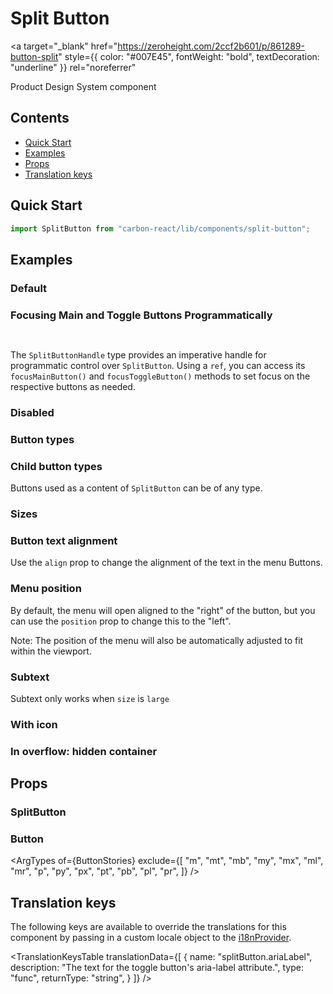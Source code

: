 


<Meta of={SplitButtonStories} />

# Split Button

<a
  target="_blank"
  href="https://zeroheight.com/2ccf2b601/p/861289-button-split"
  style={{ color: "#007E45", fontWeight: "bold", textDecoration: "underline" }}
  rel="noreferrer"
>
  Product Design System component
</a>

## Contents

- [Quick Start](#quick-start)
- [Examples](#examples)
- [Props](#props)
- [Translation keys](#translation-keys)

## Quick Start

```javascript
import SplitButton from "carbon-react/lib/components/split-button";
```

## Examples

### Default

<Canvas of={SplitButtonStories.Default} />

### Focusing Main and Toggle Buttons Programmatically

```javascript
import { SplitButtonHandle } from "carbon-react/lib/components/split-button";
```

The `SplitButtonHandle` type provides an imperative handle for programmatic control over `SplitButton`. 
Using a `ref`, you can access its `focusMainButton()` and `focusToggleButton()` methods to set focus on the respective buttons as needed.

<Canvas of={SplitButtonStories.ProgrammaticFocus} />

### Disabled

<Canvas of={SplitButtonStories.Disabled} />

### Button types

<Canvas of={SplitButtonStories.ButtonTypes} />

### Child button types

Buttons used as a content of `SplitButton` can be of any type.

<Canvas of={SplitButtonStories.ChildButtonTypes} />

### Sizes

<Canvas of={SplitButtonStories.Sizes} />

### Button text alignment

Use the `align` prop to change the alignment of the text in the menu Buttons.

<Canvas of={SplitButtonStories.Align} />

### Menu position

By default, the menu will open aligned to the "right" of the button, but you can use the `position` prop to change this to the "left". 

Note: The position of the menu will also be automatically adjusted to fit within the viewport.

<Canvas of={SplitButtonStories.Position} />

### Subtext

Subtext only works when `size` is `large`

<Canvas of={SplitButtonStories.Subtext} />

### With icon

<Canvas of={SplitButtonStories.WithIcon} />

### In overflow: hidden container

<Canvas of={SplitButtonStories.InOverflowHiddenContainer} />

## Props

### SplitButton

<ArgTypes of={SplitButtonStories} />

### Button

<ArgTypes
  of={ButtonStories}
  exclude={[
    "m",
    "mt",
    "mb",
    "my",
    "mx",
    "ml",
    "mr",
    "p",
    "py",
    "px",
    "pt",
    "pb",
    "pl",
    "pr",
  ]}
/>

## Translation keys

The following keys are available to override the translations for this component by passing in a custom locale object to the
[i18nProvider](../?path=/docs/documentation-i18n--docs).

<TranslationKeysTable
  translationData={[
    {
      name: "splitButton.ariaLabel",
      description:
        "The text for the toggle button's aria-label attribute.",
      type: "func",
      returnType: "string",
    }
  ]}
/>